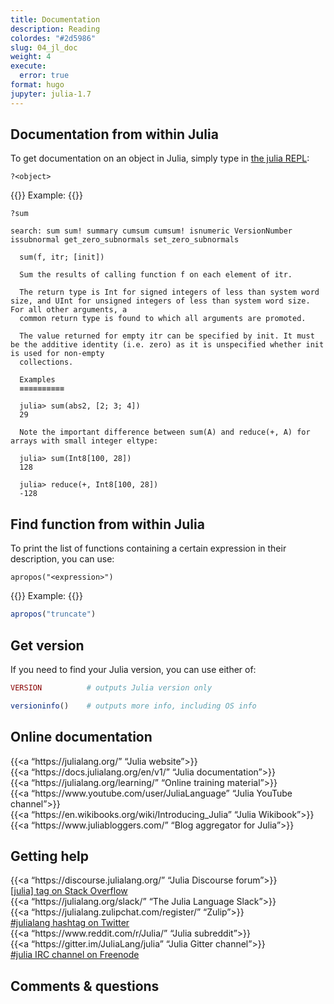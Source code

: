```yaml
---
title: Documentation
description: Reading
colordes: "#2d5986"
slug: 04_jl_doc
weight: 4
execute:
  error: true
format: hugo
jupyter: julia-1.7
---
```


## Documentation from within Julia

To get documentation on an object in Julia, simply type in [the julia REPL](https://westgrid-julia.netlify.app/2022_modules/05_jl_repl):

```.julia
?<object>
```

{{<ex>}}
Example:
{{</ex>}}

```.julia
?sum
```

```
search: sum sum! summary cumsum cumsum! isnumeric VersionNumber issubnormal get_zero_subnormals set_zero_subnormals

  sum(f, itr; [init])

  Sum the results of calling function f on each element of itr.

  The return type is Int for signed integers of less than system word size, and UInt for unsigned integers of less than system word size. For all other arguments, a
  common return type is found to which all arguments are promoted.

  The value returned for empty itr can be specified by init. It must be the additive identity (i.e. zero) as it is unspecified whether init is used for non-empty
  collections.

  Examples
  ≡≡≡≡≡≡≡≡≡≡

  julia> sum(abs2, [2; 3; 4])
  29

  Note the important difference between sum(A) and reduce(+, A) for arrays with small integer eltype:

  julia> sum(Int8[100, 28])
  128

  julia> reduce(+, Int8[100, 28])
  -128
```

## Find function from within Julia

To print the list of functions containing a certain expression in their description, you can use:

```.julia
apropos("<expression>")
```

{{<ex>}}
Example:
{{</ex>}}

```julia
apropos("truncate")
```

## Get version

If you need to find your Julia version, you can use either of:

```julia
VERSION          # outputs Julia version only
```
```julia
versioninfo()    # outputs more info, including OS info
```

## Online documentation

{{<a "https://julialang.org/" "Julia website">}} \
{{<a "https://docs.julialang.org/en/v1/" "Julia documentation">}} \
{{<a "https://julialang.org/learning/" "Online training material">}} \
{{<a "https://www.youtube.com/user/JuliaLanguage" "Julia YouTube channel">}} \
{{<a "https://en.wikibooks.org/wiki/Introducing_Julia" "Julia Wikibook">}} \
{{<a "https://www.juliabloggers.com/" "Blog aggregator for Julia">}}

## Getting help

{{<a "https://discourse.julialang.org/" "Julia Discourse forum">}} \
[[julia] tag on Stack Overflow](https://stackoverflow.com/tags/julia) \
{{<a "https://julialang.org/slack/" "The Julia Language Slack">}} \
{{<a "https://julialang.zulipchat.com/register/" "Zulip">}} \
[#julialang hashtag on Twitter](https://twitter.com/search?q=%23julialang) \
{{<a "https://www.reddit.com/r/Julia/" "Julia subreddit">}} \
{{<a "https://gitter.im/JuliaLang/julia" "Julia Gitter channel">}} \
[#julia IRC channel on Freenode](https://webchat.freenode.net/#julia)

## Comments & questions
